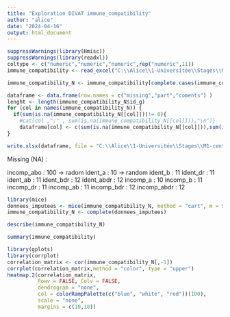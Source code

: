 ---
title: "Exploration DIVAT immune_compatibility"
author: "alice"
date: "2024-04-16"
output: html_document
---

```{r warning=FALSE}
suppressWarnings(library(Hmisc))
suppressWarnings(library(readxl))
coltype <- c("numeric","numeric","numeric",rep("numeric",11))
immune_compatibility <- read_excel("C:\\Alice\\1-Universitée\\Stages\\M1-centrale\\DATAS\\ALICE_DATAS\\ALL_VARIABLES_KiTGENIE2024.xlsx", sheet = "immune_compatibility",na = "NA",col_types = coltype)
```


```{r}
immune_compatibility_N <- immune_compatibility[complete.cases(immune_compatibility$id_g),]
```

```{r}
dataframe <- data.frame(row.names = c("missing","part","coments") )
lenght <- length(immune_compatibility_N$id_g)
for (col in names(immune_compatibility_N)) {
  if(sum(is.na(immune_compatibility_N[[col]]))!= 0){
    #cat(col ,":" , sum(is.na(immune_compatibility_N[[col]])),"\n")}
    dataframe[col] <- c(sum(is.na(immune_compatibility_N[[col]])),sum(is.na(immune_compatibility_N[[col]]))/lenght,"random")}
}
```

```{r}
write.xlsx(dataframe, file = "C:\\Alice\\1-Universitée\\Stages\\M1-centrale\\DATAS\\Describe\\explore\\explore_NA.xlsx",sheetName = "immune_compatibility", append = TRUE)
```
Missing (NA) :

incomp_abo : 100 -> radom
ident_a : 10 -> random 
ident_b : 11 
ident_dr : 11 
ident_ab : 11 
ident_bdr : 12 
ident_abdr : 12 
incomp_a : 10 
incomp_b : 11 
incomp_dr : 11 
incomp_ab : 11 
incomp_bdr : 12 
incomp_abdr : 12 

```{r}
library(mice)
donnees_imputees <- mice(immune_compatibility_N, method = "cart", m = 5)  
immune_compatibility_N <- complete(donnees_imputees)
```

```{r}
describe(immune_compatibility_N)
```

```{r}
summary(immune_compatibility)
```

```{r warning=FALSE}
library(gplots)
library(corrplot)
correlation_matrix <- cor(immune_compatibility_N[,-1])
corrplot(correlation_matrix,method = "color", type = "upper")
heatmap.2(correlation_matrix,
          Rowv = FALSE, Colv = FALSE,
          dendrogram = "none",
          col = colorRampPalette(c("blue", "white", "red"))(100),
          scale = "none",
          margins = c(10,10))
```
